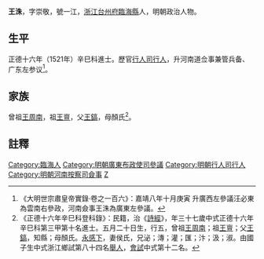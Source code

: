 {{明清人物信息框
| 姓名 = 王洙
| 原名 =
| 圖片名稱= 
| 圖片大小 =
| 圖片說明 = 
| 最高職務 = 廣東布政使司左參議
| 國家 = 大明 
| 爵位 =
| 籍貫 = [[浙江|浙江]][[台州府|台州府]][[臨海縣|臨海縣]]
| 族裔 = 
| 字號 = 字崇敬，號一江
| 諡號 =
| 出生日期 = 成化二十一年（五月二十日）
| 出生地點 = 
| 逝世日期 = 卒年不詳 
| 逝世地點 =
| 墓葬 =
| 配偶 = 侯氏
| 親屬 = 
| 出身 =
* 正德十六年辛巳科同進士出身
| 經歷 =
| 著作 = 
}}
'''王洙'''{{BD|1485年||？年||}}，字崇敬，號一江，[[浙江|浙江]][[台州府|台州府]][[臨海縣|臨海縣]]人，明朝政治人物。

==生平==
正德十六年（1521年）辛巳科進士。歷官[[行人司|行人司]][[行人|行人]]，升河南道佥事兼管兵备、广东左参议<ref>《大明世宗肅皇帝實錄·卷之一百六》：嘉靖八年十月庚寅 升廣西左參議汪必東為雲南右參政，河南僉事王洙為廣東左參議。</ref>。

==家族==
曾祖[[王周南|王周南]]，祖[[王亶|王亶]]，父[[王鎬|王鎬]]，母顏氏<ref>《正德十六年辛巳科登科錄》：民籍，治《[[詩經|詩經]]》，年三十七歲中式正德十六年辛巳科第三甲第十名進士。五月二十日生，行五，曾祖[[王周南|王周南]]；祖[[王亶|王亶]]；父[[王鎬|王鎬]]，知縣；母顏氏。[[永感下|永感下]]，妻侯氏，兄泌；漙；灌；匯；汴；汲；淑。由國子生中式浙江鄉試第八十四名[[舉人|舉人]]，[[會試|會試]]中式第十二名。</ref>。

==註釋==
{{reflist}}

{{明朝人物小作品}}
{{正德十六年辛巳科殿试金榜}}
[[Category:臨海人|Category:臨海人]]
[[Category:明朝廣東布政使司參議|Category:明朝廣東布政使司參議]]
[[Category:明朝行人司行人|Category:明朝行人司行人]]
[[Category:明朝河南按察司僉事|Category:明朝河南按察司僉事]]
[[Category:王姓|Z]]